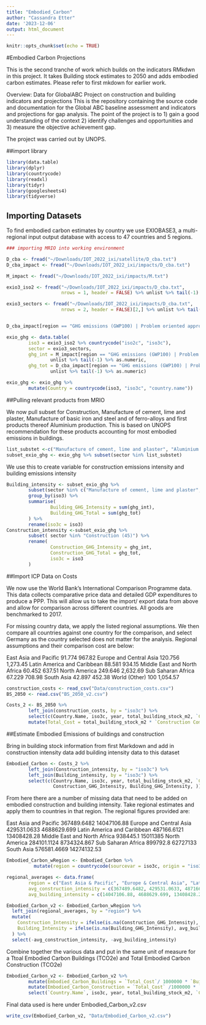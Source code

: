 ```yaml
---
title: "Embodied_Carbon"
author: "Cassandra Etter"
date: '2023-12-06'
output: html_document
---
```


```r
knitr::opts_chunk$set(echo = TRUE)
```

#Embodied Carbon Projections 

This is the second tranche of work which builds on the indicators RMkdwn in this project. It takes Building stock estimates to 2050 and adds embodied carbon estimates. Please refer to first mkdown for earlier work. 

Overview: Data for GlobalABC Project on construction and building indicators and projections
This is the repository containing the source code and documentation for the Global ABC baseline assessment and indicators and projections for gap analysis. 
The point of the project is to 
1) gain a good understanding of the context 
2) identify challenges and opportunities and 
3) measure the objective achievement gap. 

The project was carried out by UNOPS.

##import library
```r
library(data.table)
library(dplyr)
library(countrycode)
library(readxl)
library(tidyr)
library(googlesheets4)
library(tidyverse)
```

## Importing Datasets 

To find embodied carbon estimates by country we use EXIOBASE3, a multi-regional input output database with access to 47 countries and 5 regions. 
```r
### importing MRIO into working environment 

D_cba <- fread("~/Downloads/IOT_2022_ixi/satellite/D_cba.txt")
D_cba_impact <- fread("~/Downloads/IOT_2022_ixi/impacts/D_cba.txt")

M_impact <- fread("~/Downloads/IOT_2022_ixi/impacts/M.txt")

exio3_iso2 <- fread("~/Downloads/IOT_2022_ixi/impacts/D_cba.txt", 
                    nrows = 1, header = FALSE) %>% unlist %>% tail(-1)

exio3_sectors <- fread("~/Downloads/IOT_2022_ixi/impacts/D_cba.txt", 
                    nrows = 2, header = FALSE)[2,] %>% unlist %>% tail(-1)


D_cba_impact[region == "GHG emissions (GWP100) | Problem oriented approach: baseline (CML, 2001) | GWP100 (IPCC, 2007)"]

exio_ghg <- data.table(
        iso3 = exio3_iso2 %>% countrycode("iso2c", "iso3c"),
        sector = exio3_sectors,
        ghg_int = M_impact[region == "GHG emissions (GWP100) | Problem oriented approach: baseline (CML, 2001) | GWP100 (IPCC, 2007)"] %>% 
                unlist %>% tail(-1) %>% as.numeric,
        ghg_tot = D_cba_impact[region == "GHG emissions (GWP100) | Problem oriented approach: baseline (CML, 2001) | GWP100 (IPCC, 2007)"] %>% 
                unlist %>% tail(-1) %>% as.numeric) 

exio_ghg <- exio_ghg %>%
        mutate(Country = countrycode(iso3, "iso3c", "country.name"))
```

##Pulling relevant products from MRIO 

We now pull subset for Construction, Manufacture of cement, lime and plaster, Manufacture of basic iron and steel and of ferro-alloys and first products thereof Aluminium production. This is based on UNOPS recommendation for these products accounting for most embodied emissions in buildings. 
```r
list_substet <-c("Manufacture of cement, lime and plaster", "Aluminium production" ,"Construction (45)","Manufacture of basic iron and steel and of ferro-alloys and first products thereof")
subset_exio_ghg <- exio_ghg %>% subset(sector %in% list_substet)
```

We use this to create variable for construction emissions intensity and building emissions intensity 
```r
Building_intensity <- subset_exio_ghg %>%
        subset(sector %in% c("Manufacture of cement, lime and plaster", "Aluminium production","Manufacture of basic iron and steel and of ferro-alloys and first products thereof")) %>%
        group_by(iso3) %>%
        summarise(
                Building_GHG_Intensity = sum(ghg_int),
                Building_GHG_Total = sum(ghg_tot)
        ) %>%
        rename(iso3c = iso3)
Construction_intensity <-subset_exio_ghg %>%
        subset( sector %in% "Construction (45)") %>%
        rename(
                Construction_GHG_Intensity = ghg_int,
                Construction_GHG_Total = ghg_tot,
                iso3c = iso3
        )
```

##Import ICP Data on Costs

We now use the World Bank's International Comparison Programme data. This data collects comparative price data and detailed GDP expenditures to produce a PPP. This will allow us to take the import/ export data from above and allow for comparison across different countries. All goods are benchmarked to 2017.


For missing country data, we apply the listed regional assumptions. We then compare all countries against one country for the comparison, and select Germany as the country selected does not matter for the analysis. Regional assumptions and their comparison cost are below: 

East Asia and Pacific	91.774	967.82
Europe and Central Asia	120.756	1,273.45
Latin America and Caribbean	88.581	934.15
Middle East and North Africa	60.452	637.51
North America	249.646	2,632.69
Sub Saharan Africa	67.229	708.98
South Asia 	42.897	452.38
World (Other) 	100	1,054.57


```r
construction_costs <- read_csv("Data/construction_costs.csv") 
BS_2050 <- read.csv("BS_2050_v2.csv")

Costs_2 <- BS_2050 %>%
        left_join(construction_costs, by = "iso3c") %>%
        select(c(Country.Name, iso3c, year, total_building_stock_m2, `Construction Comparative`)) %>%
        mutate(Total_Cost = total_building_stock_m2 * `Construction Comparative`)
```

##Estimate Embodied Emissions of buildings and construction 

Bring in building stock information from first Markdown and add in construction intensity data add building intensity data to this dataset 

```r
Embodied_Carbon <- Costs_2 %>%
        left_join(Construction_intensity, by = "iso3c") %>%
        left_join(Building_intensity, by = "iso3c") %>%
        select(c(Country.Name, iso3c, year, total_building_stock_m2, `Construction Comparative`, Total_Cost, 
                 Construction_GHG_Intensity, Building_GHG_Intensity, ))
```
From here there are a number of missing data that need to be added on embodied construction and building intensity. Take regional estimates and apply them to countries in that region. The regional figures provided are:  

East Asia and Pacific	367489.6482	14047106.88
Europe and Central Asia	429531.0633	4688629.699
Latin America and Caribbean	487166.6121	13408428.28
Middle East and North Africa	938445.1	15011385
North America	284101.1124	8734324.867
Sub Saharan Africa	899792.8	62727133
South Asia      576581.4669 14274132.53

```r
Embodied_Carbon_wRegion <- Embodied_Carbon %>%
          mutate(region = countrycode(sourcevar = iso3c, origin = "iso3c", destination = "region"))

regional_averages <- data.frame(
        region = c("East Asia & Pacific", "Europe & Central Asia", "Latin America & Caribbean", "Middle East & North Africa", "North America", "Sub-Saharan Africa", "South Asia"), 
        avg_construction_intensity = c(367489.6482, 429531.0633, 487166.6121, 938445.1, 8734324.867, 899792.8, 576581.4669), 
        avg_building_intensity = c(14047106.88, 4688629.699, 13408428.28, 15011385, 8734324.867, 62727133, 14274132.53))

Embodied_Carbon_v2 <- Embodied_Carbon_wRegion %>%
  left_join(regional_averages, by = "region") %>%
  mutate(
    Construction_Intensity = ifelse(is.na(Construction_GHG_Intensity), avg_construction_intensity, Construction_GHG_Intensity),
    Building_Intensity = ifelse(is.na(Building_GHG_Intensity), avg_building_intensity, Building_GHG_Intensity)
  ) %>%
  select(-avg_construction_intensity, -avg_building_intensity)
```

Combine together the various data and put in the same unit of measure for a Ttoal Embodied Carbon Buildings (TCO2e) and Total Embodied Carbon Construction (TCO2e)

```r
Embodied_Carbon_v2 <- Embodied_Carbon_v2 %>%
        mutate(Embodied_Carbon_Buildings = `Total_Cost`/ 1000000 * `Building_Intensity` / 1000) %>%
        mutate(Embodied_Carbon_Construction = `Total_Cost` /1000000 * `Construction_Intensity` / 1000) %>%
        select(`Country.Name`, iso3c, year, total_building_stock_m2, `Construction Comparative`, Total_Cost, Construction_Intensity, Building_Intensity, Embodied_Carbon_Buildings, Embodied_Carbon_Construction)

```

Final data used is here under Embodied_Carbon_v2.csv 

```r
write_csv(Embodied_Carbon_v2, "Data/Embodied_Carbon_v2.csv")
```

